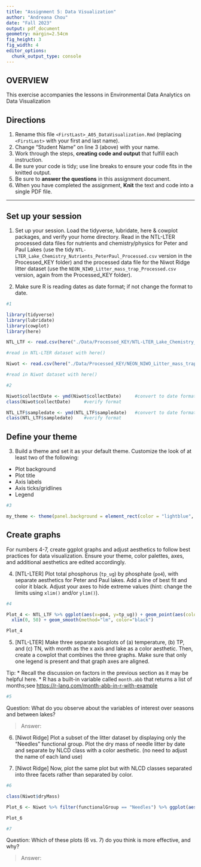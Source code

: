 ```yaml
---
title: "Assignment 5: Data Visualization"
author: "Andreana Chou"
date: "Fall 2023"
output: pdf_document
geometry: margin=2.54cm
fig_height: 3
fig_width: 4
editor_options: 
  chunk_output_type: console
---
```


## OVERVIEW

This exercise accompanies the lessons in Environmental Data Analytics on Data Visualization 

## Directions
1.  Rename this file `<FirstLast>_A05_DataVisualization.Rmd` (replacing `<FirstLast>` with your first and last name).
2. Change "Student Name" on line 3 (above) with your name.
3. Work through the steps, **creating code and output** that fulfill each instruction.
4. Be sure your code is tidy; use line breaks to ensure your code fits in the knitted output.
5. Be sure to **answer the questions** in this assignment document.
6. When you have completed the assignment, **Knit** the text and code into a single PDF file.

---

## Set up your session 

1. Set up your session. Load the tidyverse, lubridate, here & cowplot packages, and verify your home directory. Read in the NTL-LTER processed data files for nutrients and chemistry/physics for Peter and Paul Lakes (use the tidy `NTL-LTER_Lake_Chemistry_Nutrients_PeterPaul_Processed.csv` version in the Processed_KEY folder) and the processed data file for the Niwot Ridge litter dataset (use the `NEON_NIWO_Litter_mass_trap_Processed.csv` version, again from the Processed_KEY folder). 

2. Make sure R is reading dates as date format; if not change the format to date.

```r
#1 

library(tidyverse)
library(lubridate)
library(cowplot)
library(here)

NTL_LTF <- read.csv(here("./Data/Processed_KEY/NTL-LTER_Lake_Chemistry_Nutrients_PeterPaul_Processed.csv"), stringsAsFactors = TRUE)

#read in NTL-LTER dataset with here()

Niwot <- read.csv(here("./Data/Processed_KEY/NEON_NIWO_Litter_mass_trap_Processed.csv"), stringsAsFactors = TRUE)

#read in Niwot dataset with here()

#2 

Niwot$collectDate <- ymd(Niwot$collectDate)     #convert to date format with ymd()
class(Niwot$collectDate)     #verify format

NTL_LTF$sampledate <- ymd(NTL_LTF$sampledate)   #convert to date format with ymd()
class(NTL_LTF$sampledate)    #verify format

```
## Define your theme
3. Build a theme and set it as your default theme. Customize the look of at least two of the following: 
 * Plot background
 * Plot title
 * Axis labels
 * Axis ticks/gridlines
 * Legend

```r
#3

my_theme <- theme(panel.background = element_rect(color = "lightblue", fill = "white"), title = element_text(family = "sans", size = 12), legend.title = element_text(color = "black"), size = 12)
```

## Create graphs
For numbers 4-7, create ggplot graphs and adjust aesthetics to follow best practices for data visualization. Ensure your theme, color palettes, axes, and additional aesthetics are edited accordingly.

4. [NTL-LTER] Plot total phosphorus (`tp_ug`) by phosphate (`po4`), with separate aesthetics for Peter and Paul lakes. Add a line of best fit and color it black. Adjust your axes to hide extreme values (hint: change the limits using `xlim()` and/or `ylim()`).

```r
#4 

Plot_4 <- NTL_LTF %>% ggplot(aes(x=po4, y=tp_ug)) + geom_point(aes(color=lakename)) +
  xlim(0, 50) + geom_smooth(method="lm", color="black")

Plot_4

```


5. [NTL-LTER] Make three separate boxplots of (a) temperature, (b) TP, and (c) TN, with month as the x axis and lake as a color aesthetic. Then, create a cowplot that combines the three graphs. Make sure that only one legend is present and that graph axes are aligned. 

Tip:
* Recall the discussion on factors in the previous section as it may be helpful here. 
* R has a built-in variable called `month.abb` that returns a list of months;see <https://r-lang.com/month-abb-in-r-with-example>

```r
#5 

```

Question: What do you observe about the variables of interest over seasons and between lakes? 

> Answer: 

6. [Niwot Ridge] Plot a subset of the litter dataset by displaying only the "Needles" functional group. Plot the dry mass of needle litter by date and separate by NLCD class with a color aesthetic. (no need to adjust the name of each land use)

7. [Niwot Ridge] Now, plot the same plot but with NLCD classes separated into three facets rather than separated by color. 

```r
#6

class(Niwot$dryMass)

Plot_6 <- Niwot %>% filter(functionalGroup == "Needles") %>% ggplot(aes(x=collectDate, y=dryMass, color=nlcdClass))

Plot_6

#7


```
Question: Which of these plots (6 vs. 7) do you think is more effective, and why? 

> Answer:
